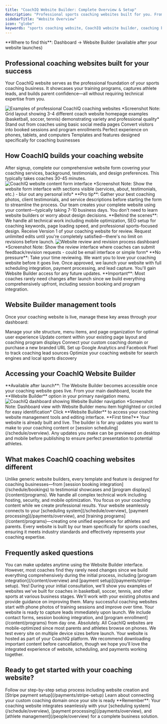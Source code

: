 ```yaml
---
title: "CoachIQ Website Builder: Complete Overview & Setup"
description: "Professional sports coaching websites built for you. From content submission to live launch, understand CoachIQ's complete website creation process."
sidebarTitle: "Website Overview"
icon: "globe"
keywords: "sports coaching website, CoachIQ website builder, coaching business website, professional coach website, sports website creation"
---
```


<Info>
**Where to find this**: Dashboard → Website Builder (available after your website launches)
</Info>

## Professional coaching websites built for your success

Your CoachIQ website serves as the professional foundation of your sports coaching business. It showcases your training programs, captures athlete leads, and builds parent confidence—all without requiring technical expertise from you.

<Frame>
<img src="/images/coachiq-website-examples.png" alt="Examples of professional CoachIQ coaching websites" />
</Frame>
*Screenshot Note: Grid layout showing 3-4 different coach website homepage examples (basketball, soccer, tennis) demonstrating variety and professional quality*

<CardGroup cols={2}>
<Card title="Professional Credibility" icon="trophy">
  Stand out from coaches using basic social media pages
</Card>
<Card title="Automatic Lead Capture" icon="magnet">
  Convert visitors into booked sessions and program enrollments
</Card>
<Card title="Mobile-Optimized Design" icon="mobile">
  Perfect experience on phones, tablets, and computers
</Card>
<Card title="Built for Sports Coaches" icon="basketball">
  Templates and features designed specifically for coaching businesses
</Card>
</CardGroup>

## How CoachIQ builds your coaching website

<Steps>
<Step title="Submit your website content">
After signup, complete our comprehensive website form covering your coaching services, background, testimonials, and design preferences. This typically takes coaches 30-45 minutes.

<Frame>
<img src="/images/website-content-form.png" alt="CoachIQ website content form interface" />
</Frame>
*Screenshot Note: Show the website form interface with sections visible (services, about, testimonials, etc.) - blur out any personal info*

<Tip>
**Pro tip**: Gather your best coaching photos, client testimonials, and service descriptions before starting the form to streamline the process.
</Tip>
</Step>

<Step title="We build your professional coaching site">
Our team creates your complete website using your content—typically taking 7-10 business days. You don't need to learn website builders or worry about design decisions.

<Note>
**Behind the scenes**: We handle all technical work including mobile optimization, SEO setup for coaching keywords, page loading speed, and professional sports-focused design.
</Note>
</Step>

<Step title="Review and request unlimited revisions">
Receive Version 1 of your coaching website for review. Request unlimited edits until you're completely satisfied—there's no limit on revisions before launch.

<Frame>
<img src="/images/website-review-process.png" alt="Website review and revision process dashboard" />
</Frame>
*Screenshot Note: Show the review interface where coaches can submit feedback/revision requests - could be email interface or simple form*

<Check>
**No pressure**: Take your time reviewing. We want you to love your coaching website before it goes live.
</Check>
</Step>

<Step title="Your website launches live">
Once approved, we launch your website with full scheduling integration, payment processing, and lead capture. You'll gain Website Builder access for any future updates.

<Warning>
**Important**: Most coaches rarely need changes after launch since we build everything comprehensively upfront, including session booking and program integration.
</Warning>
</Step>
</Steps>

## Website Builder management tools

Once your coaching website is live, manage these key areas through your dashboard:

<CardGroup cols={2}>
<Card title="Pages & Navigation" icon="sitemap" href="/website/pages-navigation">
  Manage your site structure, menu items, and page organization for optimal user experience
</Card>
<Card title="Page Sections" icon="layout" href="/website/sections">
  Update content within your existing page layout and coaching program displays
</Card>
<Card title="Domain Setup" icon="link" href="/website/domain-setup">
  Connect your custom coaching domain or purchase a new branded URL
</Card>
<Card title="Analytics & Tracking" icon="chart-line" href="/website/analytics-tracking">
  Set up Google Analytics and Facebook Pixel to track coaching lead sources
</Card>
</CardGroup>

<Card title="SEO & Marketing" icon="search" href="/website/seo-marketing">
  Optimize your coaching website for search engines and local sports discovery
</Card>

## Accessing your CoachIQ Website Builder

<Info>
**Available after launch**: The Website Builder becomes accessible once your coaching website goes live.
</Info>

<Steps>
<Step title="Navigate to your CoachIQ dashboard">
From your main dashboard, locate the **Website Builder** option in your primary navigation menu.

<Frame>
<img src="/images/dashboard-website-builder-access.png" alt="CoachIQ dashboard showing Website Builder navigation" />
</Frame>
*Screenshot Note: Dashboard view with Website Builder menu item highlighted or circled for easy identification*
</Step>

<Step title="Enter the website management interface">
Click **Website Builder** to access your coaching website management tools and editing interface.

<Note>
**First time?** Your website is already built and live. The builder is for any updates you want to make to your coaching content or [session scheduling](/schedule/overview).
</Note>
</Step>

<Step title="Preview changes before publishing">
Any updates you make can be previewed on desktop and mobile before publishing to ensure perfect presentation to potential athletes.
</Step>
</Steps>

## What makes CoachIQ coaching websites different

<AccordionGroup>
<Accordion title="Built specifically for sports coaching businesses">
Unlike generic website builders, every template and feature is designed for coaching businesses—from [session booking integration](/schedule/bookings) to testimonial showcases and [program displays](/content/programs).
</Accordion>

<Accordion title="No technical knowledge required">
We handle all complex technical work including hosting, security, and mobile optimization. You focus on your coaching content while we create professional results.
</Accordion>

<Accordion title="Integrated with your coaching platform">
Your website seamlessly connects to your [scheduling system](/schedule/overview), [payment processing](/payments/overview), and [training programs](/content/programs)—creating one unified experience for athletes and parents.
</Accordion>

<Accordion title="Professional coaching industry results guaranteed">
Every website is built by our team specifically for sports coaches, ensuring it meets industry standards and effectively represents your coaching expertise.
</Accordion>
</AccordionGroup>

## Frequently asked questions

<AccordionGroup>
<Accordion title="What if I need changes after my coaching website launches?">
You can make updates anytime using the Website Builder interface. However, most coaches find they rarely need changes since we build everything comprehensively during the initial process, including [program integration](/content/overview) and [payment setup](/payments/stripe-setup).
</Accordion>

<Accordion title="Can I see examples of other coaching websites you've built?">
Yes! During your initial consultation, we'll show you examples of websites we've built for coaches in basketball, soccer, tennis, and other sports at various business stages.
</Accordion>

<Accordion title="What if I don't have professional coaching photos?">
We'll work with your existing photos and provide guidance on improving them. Many successful coaching websites start with phone photos of training sessions and improve over time.
</Accordion>

<Accordion title="How quickly can my website start generating coaching leads?">
Your website is ready to capture leads immediately upon launch. We include contact forms, session booking integration, and [program enrollment](/content/programs) from day one.
</Accordion>

<Accordion title="Does my coaching website work on mobile devices?">
Absolutely. All CoachIQ websites are mobile-optimized since most parents and athletes browse on phones. We test every site on multiple device sizes before launch.
</Accordion>

<Accordion title="What happens to my website if I cancel CoachIQ?">
Your website is hosted as part of your CoachIQ platform. We recommend downloading important content before cancellation, though we hope you'll love the integrated experience of website, scheduling, and payments working together.
</Accordion>
</AccordionGroup>

## Ready to get started with your coaching website?

<CardGroup cols={2}>
<Card title="Complete Setup Checklist" icon="list-check" href="/getting-started/initial-setup-checklist">
  Follow our step-by-step setup process including website creation and [Stripe payment setup](/payments/stripe-setup)
</Card>
<Card title="Domain Setup Guide" icon="globe" href="/website/domain-setup">
  Learn about connecting your custom coaching domain once your site is ready
</Card>
</CardGroup>

<Tip>
**Remember**: Your coaching website integrates seamlessly with your [scheduling system](/schedule/overview), [payment processing](/payments/overview), and [athlete management](/people/overview) for a complete business solution.
</Tip>